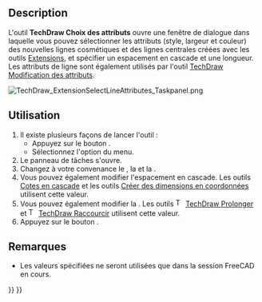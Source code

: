 <languages/>

{{Docnav/fr
|[[TechDraw_HoleShaftFit/fr|Tolérance de trou/d'arbre]]
|[[TechDraw_ExtensionChangeLineAttributes/fr|Modification des attributs]]
|[[TechDraw_Workbench/fr|Atelier TechDraw]]
|IconL=TechDraw_HoleShaftFit.svg
|IconR=TechDraw_ExtensionChangeLineAttributes.svg
|IconC=Workbench_TechDraw.svg
}}

{{GuiCommand/fr
|Name=TechDraw ExtensionSelectLineAttributes
|Name/fr=TechDraw Choix des attributs
|MenuLocation=TechDraw → Extensions : attributs/modifications → Choisir les attributs d'une ligne
|Workbenches=[[TechDraw_Workbench/fr|TechDraw]]
|Shortcut=
|Version=0.20
|SeeAlso=[[TechDraw_ExtensionChangeLineAttributes/fr|TechDraw Modification des attributs]]
}}

==Description==

L'outil '''TechDraw Choix des attributs''' ouvre une fenêtre de dialogue dans laquelle vous pouvez sélectionner les attributs (style, largeur et couleur) des nouvelles lignes cosmétiques et des lignes centrales créées avec les outils [[TechDraw_Workbench/fr#Extensions|Extensions]], et spécifier un espacement en cascade et une longueur. Les attributs de ligne sont également utilisés par l'outil [[TechDraw_ExtensionChangeLineAttributes/fr|TechDraw Modification des attributs]].

[[Image:TechDraw_ExtensionSelectLineAttributes_Taskpanel.png]]
{{Caption|Le panneau de tâches Choisir les attributs de la ligne}}

<span id="Usage"></span>
==Utilisation==

# Il existe plusieurs façons de lancer l'outil :
#* Appuyez sur le bouton {{Button|[[Image:TechDraw_ExtensionSelectLineAttributes.svg|16px]] [[TechDraw_ExtensionSelectLineAttributes/fr|Choisir les attributs d'une ligne]]}}.
#* Sélectionnez l'option {{MenuCommand|TechDraw → Extensions : Attributs/Modifications → [[Image:TechDraw_ExtensionSelectLineAttributes.svg|16px]] Choisir les attributs d'une ligne}} du menu.
# Le panneau de tâches {{MenuCommand|Choisir les attributs de la ligne}} s'ouvre.
# Changez à votre convenance le {{MenuCommand|Style des lignes}}, la {{MenuCommand|Largeur des lignes}} et la {{MenuCommand|Couleur des lignes}}.
# Vous pouvez également modifier l'espacement en cascade. Les outils [[TechDraw_Workbench/fr#Caract.C3.A9ristiques_et_modifications|Cotes en cascade]] et les outils [[TechDraw_Workbench/fr#Cotes|Créer des dimensions en coordonnées]] utilisent cette valeur.
# Vous pouvez également modifier la {{MenuCommand|Distance delta}}. Les outils [[Image:TechDraw_ExtensionExtendLine.svg|16px]] [[TechDraw_ExtensionExtendLine/fr|TechDraw Prolonger]] et [[Image:TechDraw_ExtensionShortenLine.svg|16px]] [[TechDraw_ExtensionShortenLine/fr|TechDraw Raccourcir]] utilisent cette valeur.
# Appuyez sur le bouton {{Button|OK}}.

<span id="Notes"></span>
==Remarques==

* Les valeurs spécifiées ne seront utilisées que dans la session FreeCAD en cours.


{{Docnav/fr
|[[TechDraw_HoleShaftFit/fr|Tolérance de trou/d'arbre]]
|[[TechDraw_ExtensionChangeLineAttributes/fr|Modification des attributs]]
|[[TechDraw_Workbench/fr|Atelier TechDraw]]
|IconL=TechDraw_HoleShaftFit.svg
|IconR=TechDraw_ExtensionChangeLineAttributes.svg
|IconC=Workbench_TechDraw.svg
}}

{{TechDraw_Tools_navi{{#translation:}}}}
{{Userdocnavi{{#translation:}}}}